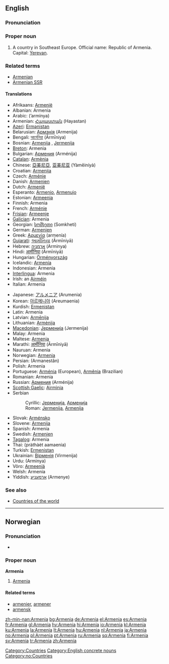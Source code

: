{{see|armenia}}
==English==
{{wikipedia}}

===Pronunciation===
{{IPA|/ɑː'miːniə/}}

===Proper noun===
{{en-proper noun}}

# A country in Southeast Europe. Official name: Republic of Armenia. Capital: [[Yerevan]].

===Related terms===
*[[Armenian]]
*[[Armenian SSR]]

====Translations====
{{rfc-level|Translations at L4+ not in L3 POS section (AutoFormat would have corrected level of Related terms)}}
{{top}}
*Afrikaans: [[Armenië]]
*Albanian: Armenia
*Arabic: {{ARchar|[[ارمينيا]]}} (’armínya) {{f}}
*Armenian: [[Հայաստան]] (Hayastan)
*[[Azeri]]: [[Ermənistan]]
*Belarusian: [[Армэнія]] (Armenija) {{f}}
*Bengali: [[আর্মেনিয়া]] (Ārmīniya)
*Bosnian: [[Armenija]] {{f}}, [[Jermenija]] {{f}}
*[[Breton]]: Armenia
*Bulgarian: [[Армения]] (Arménija) {{f}}
*[[Catalan]]: [[Armènia]]
*Chinese: [[亞美尼亞]], [[亚美尼亚]] (Yàměiníyà)
*Croatian: [[Armenija]] {{f}}
*Czech: [[Arménie]]
*Danish: [[Armenien]]
*Dutch: [[Armenië]]
*Esperanto: [[Armenio]], [[Armenujo]]
*Estonian: [[Armeenia]]
*Finnish: Armenia
*French: [[Arménie]] {{f}}
*[[Frisian]]: [[Armeenje]]
*[[Galician]]: Armenia {{f}}
*Georgian: [[სომხეთი]] (Somkheti)
*German: [[Armenien]] {{n}}
*Greek: [[Αρμενία]] (armenía) {{f}}
*[[Gujarati]]: [[આર્મીનિયા]] (Ārmīniyā)
*Hebrew: [[ארמניה]] (Arminya) {{f}}
*Hindi: [[आर्मीनिया]] (Ārmīniyā)
*Hungarian: [[Örményország]]
*Icelandic: [[Armenía]]
*Indonesian: Armenia
*[[Interlingua]]: Armenia
*Irish: an [[Airméin]]
*Italian: Armenia {{f}}
{{mid}}
*Japanese: [[アルメニア]] (Arumenia)
*Korean: [[아르메니아]] (Areumaenia)
*Kurdish: [[Ermenistan]] {{f}}
*Latin: Armenia {{f}}
*Latvian: [[Armēnija]]
*Lithuanian: [[Armėnija]]
*[[Macedonian]]: [[Јерменија]] (Jermenija) {{f}}
*Malay: Armenia
*Maltese: [[Armenja]]
*Marathi: [[आर्मीनिया]] (Ārmīniyā)
*Nauruan: Armenia
*Norwegian: [[#Norwegian|Armenia]]
*Persian: {{FAchar|[[ارمنستان]]}} (Armanestân)
*Polish: Armenia {{f}}
*Portuguese: [[Arménia]] (European), [[Armênia]] (Brazilian) {{f}}
*Romanian: Armenia {{f}}
*Russian: [[Армения]] (Arménija) {{f}}
*[[Scottish Gaelic]]: [[Airmìnia]]
*Serbian
*:Cyrillic: [[Јерменија]], [[Арменија]] {{f}}
*:Roman: [[Jermenija]], [[Armenija]] {{f}}
*Slovak: [[Arménsko]]
*Slovene: [[Armenija]] {{f}}
*Spanish: Armenia {{f}}
*Swedish: [[Armenien]]
*[[Tagalog]]: Armenia
*Thai: {{THchar|[[ประเทศอาร์เมเนีย]]}} (pràthàèt aamaenia)
*Turkish: [[Ermenistan]]
*Ukrainian: [[Вірменія]] (Virmenija) {{f}}
*Urdu: {{URchar|[[آرمینیا]]}} (Arminya)
*Võro: [[Armeeniä]]
*Welsh: Armenia
*Yiddish: [[אַרמעניע]] (Armenye)
{{bottom}}

===See also===
*[[Countries of the world]]

[[Category:Countries]]
[[Category:English concrete nouns]]

----

==Norwegian==

===Pronunciation===
*{{IPA|/ɑɾmɛːnjɑ/}}

===Proper noun===
'''Armenia'''

# [[#English|Armenia]]

====Related terms====
*[[armenier]], [[armener]]
*[[armensk]]

[[Category:no:Countries]]

[[zh-min-nan:Armenia]]
[[bg:Armenia]]
[[de:Armenia]]
[[el:Armenia]]
[[es:Armenia]]
[[fr:Armenia]]
[[gl:Armenia]]
[[hy:Armenia]]
[[hi:Armenia]]
[[io:Armenia]]
[[kl:Armenia]]
[[ku:Armenia]]
[[la:Armenia]]
[[lt:Armenia]]
[[hu:Armenia]]
[[nl:Armenia]]
[[ja:Armenia]]
[[no:Armenia]]
[[pl:Armenia]]
[[pt:Armenia]]
[[ru:Armenia]]
[[sq:Armenia]]
[[fi:Armenia]]
[[sv:Armenia]]
[[tr:Armenia]]
[[zh:Armenia]]